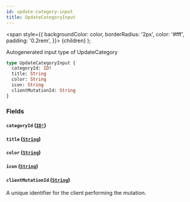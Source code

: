 ```yaml
---
id: update-category-input
title: UpdateCategoryInput
---
```


<span
style={{
      backgroundColor: color,
      borderRadius: '2px',
      color: '#fff',
      padding: '0.2rem',
    }}>
{children}
</span>
);

Autogenerated input type of UpdateCategory

```graphql
type UpdateCategoryInput {
  categoryId: ID!
  title: String
  color: String
  icon: String
  clientMutationId: String
}
```

### Fields

#### `categoryId` ([`ID!`](/docs/api/scalars/id))

#### `title` ([`String`](/docs/api/scalars/string))

#### `color` ([`String`](/docs/api/scalars/string))

#### `icon` ([`String`](/docs/api/scalars/string))

#### `clientMutationId` ([`String`](/docs/api/scalars/string))

A unique identifier for the client performing the mutation.
